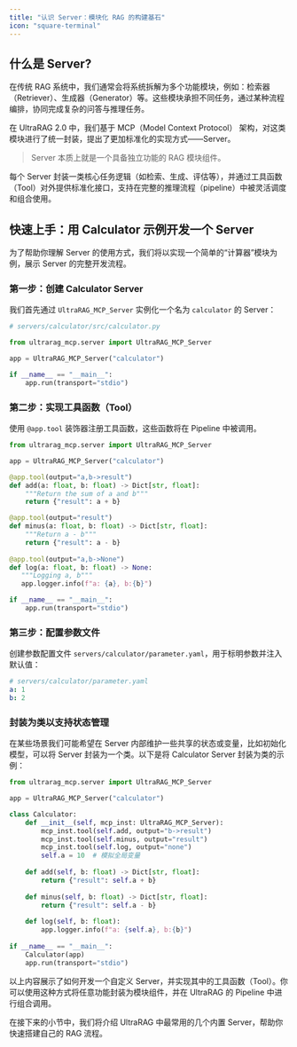 ```yaml
---
title: "认识 Server：模块化 RAG 的构建基石"
icon: "square-terminal"
---
```


## 什么是 Server?

在传统 RAG 系统中，我们通常会将系统拆解为多个功能模块，例如：检索器（Retriever）、生成器（Generator）等。这些模块承担不同任务，通过某种流程编排，协同完成复杂的问答与推理任务。

在 UltraRAG 2.0 中，我们基于 MCP（Model Context Protocol） 架构，对这类模块进行了统一封装，提出了更加标准化的实现方式——Server。

> Server 本质上就是一个具备独立功能的 RAG 模块组件。

每个 Server 封装一类核心任务逻辑（如检索、生成、评估等），并通过工具函数（Tool）对外提供标准化接口，支持在完整的推理流程（pipeline）中被灵活调度和组合使用。

## 快速上手：用 Calculator 示例开发一个 Server

为了帮助你理解 Server 的使用方式，我们将以实现一个简单的“计算器”模块为例，展示 Server 的完整开发流程。

### 第一步：创建 Calculator Server

我们首先通过 `UltraRAG_MCP_Server` 实例化一个名为 `calculator` 的 Server：

```python
# servers/calculator/src/calculator.py

from ultrarag_mcp.server import UltraRAG_MCP_Server

app = UltraRAG_MCP_Server("calculator")

if __name__ == "__main__":
    app.run(transport="stdio")
```

### 第二步：实现工具函数（Tool）

使用 `@app.tool` 装饰器注册工具函数，这些函数将在 Pipeline 中被调用。

```python
from ultrarag_mcp.server import UltraRAG_MCP_Server

app = UltraRAG_MCP_Server("calculator")

@app.tool(output="a,b->result")
def add(a: float, b: float) -> Dict[str, float]:
    """Return the sum of a and b"""
    return {"result": a + b}

@app.tool(output="result")
def minus(a: float, b: float) -> Dict[str, float]:
    """Return a - b"""
    return {"result": a - b}
    
@app.tool(output="a,b->None")
def log(a: float, b: float) -> None:
   """Logging a, b"""
   app.logger.info(f"a: {a}, b:{b}")

if __name__ == "__main__":
    app.run(transport="stdio")
```

### 第三步：配置参数文件

创建参数配置文件 `servers/calculator/parameter.yaml`，用于标明参数并注入默认值：

```yaml
# servers/calculator/parameter.yaml
a: 1
b: 2
```

### 封装为类以支持状态管理

在某些场景我们可能希望在 Server 内部维护一些共享的状态或变量，比如初始化模型，可以将 Server 封装为一个类。以下是将 Calculator Server 封装为类的示例：

```python
from ultrarag_mcp.server import UltraRAG_MCP_Server

app = UltraRAG_MCP_Server("calculator")

class Calculator:
    def __init__(self, mcp_inst: UltraRAG_MCP_Server):
        mcp_inst.tool(self.add, output="b->result")
        mcp_inst.tool(self.minus, output="result")
        mcp_inst.tool(self.log, output="none")
        self.a = 10  # 模拟全局变量
        
    def add(self, b: float) -> Dict[str, float]:
        return {"result": self.a + b}
        
    def minus(self, b: float) -> Dict[str, float]:
        return {"result": self.a - b}
    
    def log(self, b: float):
        app.logger.info(f"a: {self.a}, b:{b}")
 
if __name__ == "__main__":
    Calculator(app)
    app.run(transport="stdio")
```

以上内容展示了如何开发一个自定义 Server，并实现其中的工具函数（Tool）。你可以使用这种方式将任意功能封装为模块组件，并在 UltraRAG 的 Pipeline 中进行组合调用。

在接下来的小节中，我们将介绍 UltraRAG 中最常用的几个内置 Server，帮助你快速搭建自己的 RAG 流程。